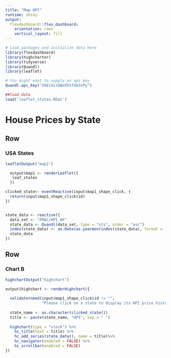 ```yaml
---
title: "Map HPI"
runtime: shiny
output: 
  flexdashboard::flex_dashboard:
    orientation: rows
    vertical_layout: fill
---
```


```r
# Load packages and initialize data here
library(flexdashboard)
library(highcharter)
library(tidyverse)
library(Quandl)
library(leaflet)

# You might want to supply an api key
Quandl.api_key("d9EidiiDWoFESfdk5nPy")

##load data
load('leaflet_states.RDat')
```

House Prices by State {data-orientation=rows}
=====================================

Row {data-height=550}
-------------------------------------

### USA States

```r

leafletOutput("map1")

  output$map1 <- renderLeaflet({
   leaf_states
  })

clicked_state<- eventReactive(input$map1_shape_click, {
  return(input$map1_shape_click$id)
})


state_data <- reactive({
  data_set <- "FMAC/HPI_AK"
  state_data <- Quandl(data_set, type = "xts", order = "asc")
  index(state_data) <- as.Date(as.yearmon(index(state_data), format = '%Y%m'))
  state_data
}) 
```


Row {data-height=450}
-----------------------------------------------------------------------

### Chart B

```r
highchartOutput("highchart")
   
output$highchart <- renderHighchart({

  validate(need(input$map1_shape_click$id != "",
                "Please click on a state to display its HPI price history."))
  
  state_name <- as.character(clicked_state())
  title <- paste(state_name, "HPI", sep = " ")
  
  highchart(type = "stock") %>% 
    hc_title(text = title) %>%
    hc_add_series(state_data(), name = title)%>% 
    hc_navigator(enabled = FALSE) %>% 
    hc_scrollbar(enabled = FALSE)
})
```



